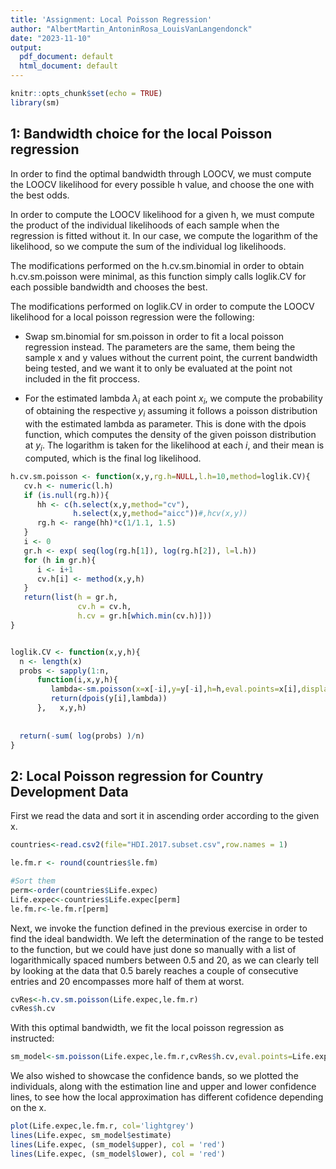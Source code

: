 ```yaml
---
title: 'Assignment: Local Poisson Regression'
author: "AlbertMartin_AntoninRosa_LouisVanLangendonck"
date: "2023-11-10"
output:
  pdf_document: default
  html_document: default
---
```




```r
knitr::opts_chunk$set(echo = TRUE)
library(sm)
```


## 1: Bandwidth choice for the local Poisson regression

In order to find the optimal bandwidth through LOOCV, we must compute the LOOCV likelihood for every possible h value, and choose the one with the best odds.

In order to compute the LOOCV likelihood for a given h, we must compute the product of the individual likelihoods of each sample when the regression is fitted without it. In our case, we compute the logarithm of the likelihood, so we compute the sum of the individual log likelihoods.

The modifications performed on the h.cv.sm.binomial in order to obtain h.cv.sm.poisson were minimal, as this function simply calls loglik.CV for each possible bandwidth and chooses the best.

The modifications performed on loglik.CV in order to compute the LOOCV likelihood for a local poisson regression were the following:

 - Swap sm.binomial for sm.poisson in order to fit a local poisson regression instead. The parameters are the same, them being the sample x and y values without the current point, the current bandwidth being tested, and we want it to only be evaluated at the point not included in the fit proccess.
 
 - For the estimated lambda $\lambda_i$ at each point $x_i$, we compute the probability of obtaining the respective $y_i$ assuming it follows a poisson distribution with the estimated lambda as parameter. This is done with the dpois function, which computes the density of the given poisson distribution at $y_i$. The logarithm is taken for the likelihood at each $i$, and their mean is computed, which is the final log likelihood.

```r
h.cv.sm.poisson <- function(x,y,rg.h=NULL,l.h=10,method=loglik.CV){
   cv.h <- numeric(l.h)
   if (is.null(rg.h)){
      hh <- c(h.select(x,y,method="cv"),
              h.select(x,y,method="aicc"))#,hcv(x,y))
      rg.h <- range(hh)*c(1/1.1, 1.5)
   }
   i <- 0
   gr.h <- exp( seq(log(rg.h[1]), log(rg.h[2]), l=l.h))
   for (h in gr.h){
      i <- i+1
      cv.h[i] <- method(x,y,h)
   }
   return(list(h = gr.h, 
               cv.h = cv.h, 
               h.cv = gr.h[which.min(cv.h)]))
}


loglik.CV <- function(x,y,h){
  n <- length(x)
  probs <- sapply(1:n, 
      function(i,x,y,h){
         lambda<-sm.poisson(x=x[-i],y=y[-i],h=h,eval.points=x[i],display="none")$estimate
         return(dpois(y[i],lambda))
      },   x,y,h)
  
  
  return(-sum( log(probs) )/n)
}
```


## 2: Local Poisson regression for Country Development Data

First we read the data and sort it in ascending order according to the given x.

```r
countries<-read.csv2(file="HDI.2017.subset.csv",row.names = 1)

le.fm.r <- round(countries$le.fm)

#Sort them
perm<-order(countries$Life.expec)
Life.expec<-countries$Life.expec[perm]
le.fm.r<-le.fm.r[perm]
```

Next, we invoke the function defined in the previous exercise in order to find the ideal bandwidth. We left the determination of the range to be tested to the function, but we could have just done so manually with a list of logarithmically spaced numbers between 0.5 and 20, as we can clearly tell by looking at the data that 0.5 barely reaches a couple of consecutive entries and 20 encompasses more half of them at worst.

```r
cvRes<-h.cv.sm.poisson(Life.expec,le.fm.r)
cvRes$h.cv
```

With this optimal bandwidth, we fit the local poisson regression as instructed:

```r
sm_model<-sm.poisson(Life.expec,le.fm.r,cvRes$h.cv,eval.points=Life.expec)
```

We also wished to showcase the confidence bands, so we plotted the individuals, along with the estimation line and upper and lower confidence lines, to see how the local approximation has different cofidence depending on the x.

```r
plot(Life.expec,le.fm.r, col='lightgrey')
lines(Life.expec, sm_model$estimate)
lines(Life.expec, (sm_model$upper), col = 'red')
lines(Life.expec, (sm_model$lower), col = 'red')
```
